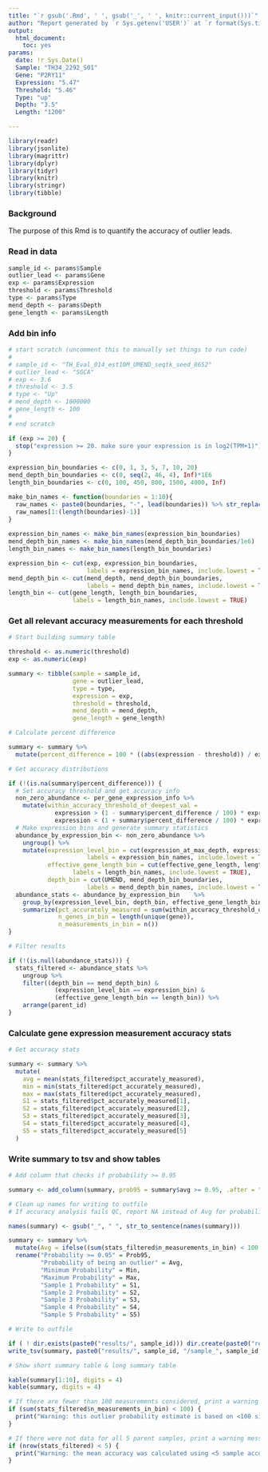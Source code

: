 ```yaml
---
title: "`r gsub('.Rmd', ' ', gsub('_', ' ', knitr::current_input()))`"
author: "Report generated by `r Sys.getenv('USER')` at `r format(Sys.time(), '%Y-%m-%d %H:%M:%S')`"
output:
  html_document:
    toc: yes
params:
  date: !r Sys.Date()
  Sample: "TH34_2292_S01"
  Gene: "P2RY11"
  Expression: "5.47"
  Threshold: "5.46"
  Type: "up"
  Depth: "3.5"
  Length: "1200"

---
```



```r

library(readr)
library(jsonlite)
library(magrittr)
library(dplyr)
library(tidyr)
library(knitr)
library(stringr)
library(tibble)

```

### Background

The purpose of this Rmd is to quantify the accuracy of outlier leads.

### Read in data

```r

sample_id <- params$Sample
outlier_lead <- params$Gene
exp <- params$Expression
threshold <- params$Threshold
type <- params$Type
mend_depth <- params$Depth
gene_length <- params$Length

```

### Add bin info

```r

# start scratch (uncomment this to manually set things to run code)
# 
# sample_id <- "TH_Eval_014_est10M_UMEND_seqtk_seed_8652"
# outlier_lead <- "SGCA"
# exp <- 3.6
# threshold <- 3.5
# type <- "Up"
# mend_depth <- 1000000
# gene_length <- 100
#
# end scratch

if (exp >= 20) {
  stop("expression >= 20. make sure your expression is in log2(TPM+1)")
}

expression_bin_boundaries <- c(0, 1, 3, 5, 7, 10, 20)
mend_depth_bin_boundaries <- c(0, seq(2, 46, 4), Inf)*1E6
length_bin_boundaries <- c(0, 100, 450, 800, 1500, 4000, Inf)

make_bin_names <- function(boundaries = 1:10){
  raw_names <- paste0(boundaries, "-", lead(boundaries)) %>% str_replace("-Inf", "+")
  raw_names[1:(length(boundaries)-1)]
}
  
expression_bin_names <- make_bin_names(expression_bin_boundaries)
mend_depth_bin_names <- make_bin_names(mend_depth_bin_boundaries/1e6)
length_bin_names <- make_bin_names(length_bin_boundaries)

expression_bin <- cut(exp, expression_bin_boundaries,
                      labels = expression_bin_names, include.lowest = TRUE)
mend_depth_bin <- cut(mend_depth, mend_depth_bin_boundaries,
                      labels = mend_depth_bin_names, include.lowest = TRUE)
length_bin <- cut(gene_length, length_bin_boundaries,
                  labels = length_bin_names, include.lowest = TRUE)

```

### Get all relevant accuracy measurements for each threshold

```r

# Start building summary table

threshold <- as.numeric(threshold)
exp <- as.numeric(exp)

summary <- tibble(sample = sample_id,
                  gene = outlier_lead,
                  type = type,
                  expression = exp,
                  threshold = threshold,
                  mend_depth = mend_depth,
                  gene_length = gene_length)

# Calculate percent difference

summary <- summary %>%
  mutate(percent_difference = 100 * ((abs(expression - threshold)) / expression))

# Get accuracy distributions

if (!(is.na(summary$percent_difference))) {
  # Set accuracy threshold and get accuracy info
  non_zero_abundance <- per_gene_expression_info %>%
    mutate(within_accuracy_threshold_of_deepest_val =
             expression > (1 - summary$percent_difference / 100) * expression_at_max_depth &
             expression < (1 + summary$percent_difference / 100) * expression_at_max_depth)
  # Make expression bins and generate summary statistics
  abundance_by_expression_bin <- non_zero_abundance %>% 
    ungroup() %>% 
    mutate(expression_level_bin = cut(expression_at_max_depth, expression_bin_boundaries,
                      labels = expression_bin_names, include.lowest = TRUE),
           effective_gene_length_bin = cut(effective_gene_length, length_bin_boundaries,
                  labels = length_bin_names, include.lowest = TRUE),
           depth_bin = cut(UMEND, mend_depth_bin_boundaries,
                      labels = mend_depth_bin_names, include.lowest = TRUE))
  abundance_stats <- abundance_by_expression_bin	%>% 
    group_by(expression_level_bin, depth_bin, effective_gene_length_bin, parent_id) %>%
    summarize(pct_accurately_measured = sum(within_accuracy_threshold_of_deepest_val) / n(),
              n_genes_in_bin = length(unique(gene)),
              n_measurements_in_bin = n())
}

# Filter results

if (!(is.null(abundance_stats))) {
  stats_filtered <- abundance_stats %>%
    ungroup %>%
    filter((depth_bin == mend_depth_bin) & 
             (expression_level_bin == expression_bin) & 
             (effective_gene_length_bin == length_bin)) %>%
    arrange(parent_id)
}

```

### Calculate gene expression measurement accuracy stats

```r

# Get accuracy stats

summary <- summary %>%
  mutate(
    avg = mean(stats_filtered$pct_accurately_measured),
    min = min(stats_filtered$pct_accurately_measured),
    max = max(stats_filtered$pct_accurately_measured),
    S1 = stats_filtered$pct_accurately_measured[1],
    S2 = stats_filtered$pct_accurately_measured[2],
    S3 = stats_filtered$pct_accurately_measured[3],
    S4 = stats_filtered$pct_accurately_measured[4],
    S5 = stats_filtered$pct_accurately_measured[5]
  )

```

### Write summary to tsv and show tables

```r

# Add column that checks if probability >= 0.95

summary <- add_column(summary, prob95 = summary$avg >= 0.95, .after = "percent_difference")

# Clean up names for writing to outfile
# If accuracy analysis fails QC, report NA instead of Avg for probability

names(summary) <- gsub("_", " ", str_to_sentence(names(summary)))

summary <- summary %>%
  mutate(Avg = ifelse((sum(stats_filtered$n_measurements_in_bin) < 100 | nrow(stats_filtered) < 5), NA, Avg)) %>%
  rename("Probability >= 0.95" = Prob95,
         "Probability of being an outlier" = Avg,
         "Minimum Probability" = Min,
         "Maximum Probability" = Max,
         "Sample 1 Probability" = S1,
         "Sample 2 Probability" = S2,
         "Sample 3 Probability" = S3,
         "Sample 4 Probability" = S4,
         "Sample 5 Probability" = S5)

# Write to outfile

if ( ! dir.exists(paste0("results/", sample_id))) dir.create(paste0("results/", sample_id))
write_tsv(summary, paste0("results/", sample_id, "/sample_", sample_id, "__gene_", outlier_lead, "__summary.tsv"))

# Show short summary table & long summary table

kable(summary[1:10], digits = 4)
kable(summary, digits = 4)

# If there are fewer than 100 measurements considered, print a warning message
if (sum(stats_filtered$n_measurements_in_bin) < 100) {
  print("Warning: this outlier probability estimate is based on <100 similar measurements")
}

# If there were not data for all 5 parent samples, print a warning message
if (nrow(stats_filtered) < 5) {
  print("Warning: the mean accuracy was calculated using <5 sample accuracies")
}

```
